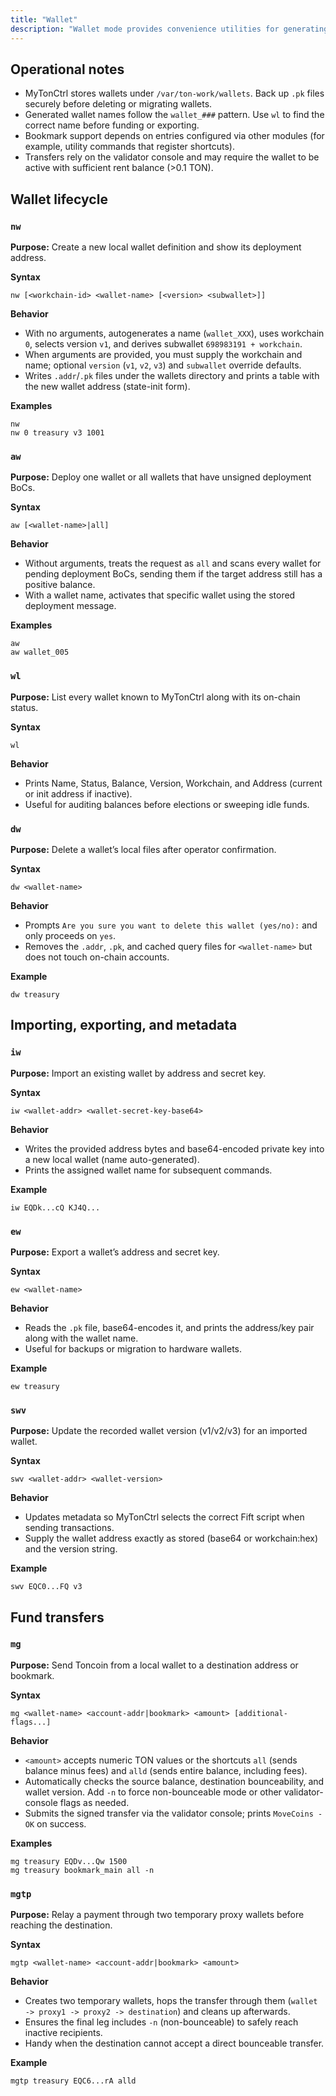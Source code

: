 ```yaml
---
title: "Wallet"
description: "Wallet mode provides convenience utilities for generating, activating, importing, exporting, and moving funds between TON wallets managed by MyTonCtrl."
---
```


## Operational notes

- MyTonCtrl stores wallets under `/var/ton-work/wallets`. Back up `.pk` files securely before deleting or migrating wallets.
- Generated wallet names follow the `wallet_###` pattern. Use `wl` to find the correct name before funding or exporting.
- Bookmark support depends on entries configured via other modules (for example, utility commands that register shortcuts).
- Transfers rely on the validator console and may require the wallet to be active with sufficient rent balance (>0.1 TON).

## Wallet lifecycle

### `nw`

**Purpose:** Create a new local wallet definition and show its deployment address.

**Syntax**

```mytonctrl
nw [<workchain-id> <wallet-name> [<version> <subwallet>]]
```

**Behavior**

- With no arguments, autogenerates a name (`wallet_XXX`), uses workchain `0`, selects version `v1`, and derives subwallet `698983191 + workchain`.
- When arguments are provided, you must supply the workchain and name; optional `version` (`v1`, `v2`, `v3`) and `subwallet` override defaults.
- Writes `.addr`/`.pk` files under the wallets directory and prints a table with the new wallet address (state-init form).

**Examples**

```mytonctrl
nw
nw 0 treasury v3 1001
```

### `aw`

**Purpose:** Deploy one wallet or all wallets that have unsigned deployment BoCs.

**Syntax**

```mytonctrl
aw [<wallet-name>|all]
```

**Behavior**

- Without arguments, treats the request as `all` and scans every wallet for pending deployment BoCs, sending them if the target address still has a positive balance.
- With a wallet name, activates that specific wallet using the stored deployment message.

**Examples**

```mytonctrl
aw
aw wallet_005
```

### `wl`

**Purpose:** List every wallet known to MyTonCtrl along with its on-chain status.

**Syntax**

```mytonctrl
wl
```

**Behavior**

- Prints Name, Status, Balance, Version, Workchain, and Address (current or init address if inactive).
- Useful for auditing balances before elections or sweeping idle funds.

### `dw`

**Purpose:** Delete a wallet’s local files after operator confirmation.

**Syntax**

```mytonctrl
dw <wallet-name>
```

**Behavior**

- Prompts `Are you sure you want to delete this wallet (yes/no):` and only proceeds on `yes`.
- Removes the `.addr`, `.pk`, and cached query files for `<wallet-name>` but does not touch on-chain accounts.

**Example**

```mytonctrl
dw treasury
```

## Importing, exporting, and metadata

### `iw`

**Purpose:** Import an existing wallet by address and secret key.

**Syntax**

```mytonctrl
iw <wallet-addr> <wallet-secret-key-base64>
```

**Behavior**

- Writes the provided address bytes and base64-encoded private key into a new local wallet (name auto-generated).
- Prints the assigned wallet name for subsequent commands.

**Example**

```mytonctrl
iw EQDk...cQ KJ4Q...
```

### `ew`

**Purpose:** Export a wallet’s address and secret key.

**Syntax**

```mytonctrl
ew <wallet-name>
```

**Behavior**

- Reads the `.pk` file, base64-encodes it, and prints the address/key pair along with the wallet name.
- Useful for backups or migration to hardware wallets.

**Example**

```mytonctrl
ew treasury
```

### `swv`

**Purpose:** Update the recorded wallet version (v1/v2/v3) for an imported wallet.

**Syntax**

```mytonctrl
swv <wallet-addr> <wallet-version>
```

**Behavior**

- Updates metadata so MyTonCtrl selects the correct Fift script when sending transactions.
- Supply the wallet address exactly as stored (base64 or workchain:hex) and the version string.

**Example**

```mytonctrl
swv EQC0...FQ v3
```

## Fund transfers

### `mg`

**Purpose:** Send Toncoin from a local wallet to a destination address or bookmark.

**Syntax**

```mytonctrl
mg <wallet-name> <account-addr|bookmark> <amount> [additional-flags...]
```

**Behavior**

- `<amount>` accepts numeric TON values or the shortcuts `all` (sends balance minus fees) and `alld` (sends entire balance, including fees).
- Automatically checks the source balance, destination bounceability, and wallet version. Add `-n` to force non-bounceable mode or other validator-console flags as needed.
- Submits the signed transfer via the validator console; prints `MoveCoins - OK` on success.

**Examples**

```mytonctrl
mg treasury EQDv...Qw 1500
mg treasury bookmark_main all -n
```

### `mgtp`

**Purpose:** Relay a payment through two temporary proxy wallets before reaching the destination.

**Syntax**

```mytonctrl
mgtp <wallet-name> <account-addr|bookmark> <amount>
```

**Behavior**

- Creates two temporary wallets, hops the transfer through them (`wallet -> proxy1 -> proxy2 -> destination`) and cleans up afterwards.
- Ensures the final leg includes `-n` (non-bounceable) to safely reach inactive recipients.
- Handy when the destination cannot accept a direct bounceable transfer.

**Example**

```mytonctrl
mgtp treasury EQC6...rA alld
```
